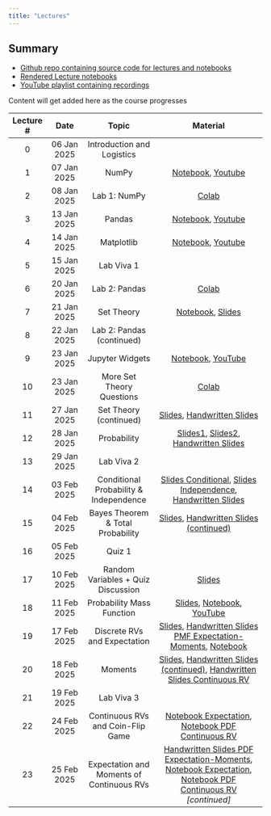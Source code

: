```yaml
---
title: "Lectures"
---
```


::: {.callout-tip}
## Summary

* [Github repo containing source code for lectures and notebooks](https://github.com/nipunbatra/psdv-teaching)
* [Rendered Lecture notebooks](https://nipunbatra.github.io/psdv-teaching/notebooks.html)
* [YouTube playlist containing recordings](https://www.youtube.com/watch?v=CAzR00au0T0&list=PLftoLyLEwECCTFpc8_-gV8NqG_LgdL3Uy&index=1) 

Content will get added here as the course progresses

:::


| Lecture # |    Date     | Topic          | Material | 
| :----: | :--------: | :-----------------: |:----------------------------:| 
|     0     | 06 Jan 2025 | Introduction and Logistics |  
|1| 07 Jan 2025| NumPy| <a href="https://nipunbatra.github.io/psdv-teaching/notebooks/intro-numpy.html" target="_blank">Notebook</a>, <a href="https://www.youtube.com/watch?v=CAzR00au0T0" target="_blank">Youtube</a> |
|2| 08 Jan 2025| Lab 1: NumPy| <a href="https://colab.research.google.com/drive/169vg_FV35sJ8irVXU82RrTwlR762Ph2g?usp=sharing" target="_blank">Colab</a> |
|3| 13 Jan 2025| Pandas| <a href="https://nipunbatra.github.io/psdv-teaching/notebooks/introduction-pandas.html" target="_blank">Notebook</a>, <a href="https://www.youtube.com/watch?v=iaQDhwFkAhA" target="_blank">Youtube</a> |
|4| 14 Jan 2025| Matplotlib| <a href="https://nipunbatra.github.io/psdv-teaching/notebooks/introduction-matplotlib.html" target="_blank">Notebook</a>, <a href="https://www.youtube.com/watch?v=ERu46g5EzVk" target="_blank">Youtube</a> |
|5| 15 Jan 2025| Lab Viva 1|
|6| 20 Jan 2025| Lab 2: Pandas| <a href="https://colab.research.google.com/drive/1pmt8hSfwzhp8ke3uXsGrOt4XELdoTmr1?usp=sharing" target="_blank">Colab</a> |
|7| 21 Jan 2025| Set Theory| <a href="https://nipunbatra.github.io/psdv-teaching/notebooks/set.html" target="_blank">Notebook</a>, <a href="https://probability4datascience.com/slides/Slide_2_01.pdf" target="_blank">Slides</a> |
|8| 22 Jan 2025| Lab 2: Pandas (continued)|
|9| 23 Jan 2025| Jupyter Widgets| <a href="https://nipunbatra.github.io/psdv-teaching/notebooks/widgets.html" target="_blank">Notebook</a>, <a href="https://www.youtube.com/watch?v=BJAaZaKxf00" target="_blank">YouTube</a> |
|10| 23 Jan 2025| More Set Theory Questions | <a href="https://colab.research.google.com/drive/1RrjF2VZDcst0iUgW5zrpsBy-VWUfjtkJ?usp=sharing" target="_blank">Colab</a> |
|11| 27 Jan 2025| Set Theory (continued)| <a href="https://probability4datascience.com/slides/Slide_2_01.pdf" target="_blank">Slides</a>, <a href="./slides/Set-Theory_27Jan.pdf" target="_blank">Handwritten Slides</a> |
|12| 28 Jan 2025| Probability| <a href="https://probability4datascience.com/slides/Slide_2_02.pdf" target="_blank">Slides1</a>, <a href="https://probability4datascience.com/slides/Slide_2_03.pdf" target="_blank">Slides2</a>, <a href="./slides/Probability_28Jan.pdf" target="_blank">Handwritten Slides</a> |
|13| 29 Jan 2025| Lab Viva 2|
|14| 03 Feb 2025| Conditional Probability & Independence | <a href="https://probability4datascience.com/slides/Slide_2_04.pdf" target="_blank">Slides Conditional</a>, <a href="https://probability4datascience.com/slides/Slide_2_05.pdf" target="_blank">Slides Independence</a>, <a href="./slides/Conditional_Bayes_3_4Feb.pdf" target="_blank">Handwritten Slides</a> |
|15| 04 Feb 2025| Bayes Theorem & Total Probability | <a href="https://probability4datascience.com/slides/Slide_2_06.pdf" target="_blank">Slides</a>, <a href="./slides/Conditional_Bayes_3_4Feb.pdf" target="_blank">Handwritten Slides (continued)</a> |
|16| 05 Feb 2025| Quiz 1|
|17| 10 Feb 2025| Random Variables + Quiz Discussion | <a href="https://probability4datascience.com/slides/Slide_3_01.pdf" target="_blank">Slides</a> |
|18| 11 Feb 2025| Probability Mass Function | <a href="https://probability4datascience.com/slides/Slide_3_02.pdf" target="_blank">Slides</a>, <a href="https://nipunbatra.github.io/psdv-teaching/notebooks/pmf-discrete.html" target="_blank">Notebook</a>, <a href="https://www.youtube.com/watch?v=_VU6QMC6XE0" target="_blank">YouTube</a> |
|19| 17 Feb 2025| Discrete RVs and Expectation | <a href="https://probability4datascience.com/slides/Slide_3_04.pdf" target="_blank">Slides</a>, <a href="./slides/Expectation-Moments-PMF_17_18Feb.pdf" target="_blank">Handwritten Slides PMF Expectation-Moments</a>, <a href="https://nipunbatra.github.io/psdv-teaching/notebooks/expectation.html" target="_blank">Notebook</a> |
|20| 18 Feb 2025| Moments | <a href="https://probability4datascience.com/slides/Slide_3_05.pdf" target="_blank">Slides</a>, <a href="./slides/Expectation-Moments-PMF_17_18Feb.pdf" target="_blank">Handwritten Slides (continued)</a>, <a href="./slides/PDF.pdf" target="_blank">Handwritten Slides Continuous RV</a> |
|21| 19 Feb 2025| Lab Viva 3|
|22| 24 Feb 2025| Continuous RVs and Coin-Flip Game | <a href="https://nipunbatra.github.io/psdv-teaching/notebooks/expectation.html" target="_blank">Notebook Expectation</a>, <a href="https://nipunbatra.github.io/psdv-teaching/notebooks/pdf-continuous.html" target="_blank">Notebook PDF Continuous RV</a> |
|23| 25 Feb 2025| Expectation and Moments of Continuous RVs | <a href="./slides/Expectation-Moment-PDF_24_25Feb.pdf" target="_blank">Handwritten Slides PDF Expectation-Moments</a>, <a href="https://nipunbatra.github.io/psdv-teaching/notebooks/expectation.html" target="_blank">Notebook Expectation</a>, <a href="https://nipunbatra.github.io/psdv-teaching/notebooks/pdf-continuous.html" target="_blank">Notebook PDF Continuous RV</a> <i>[continued]</i> |